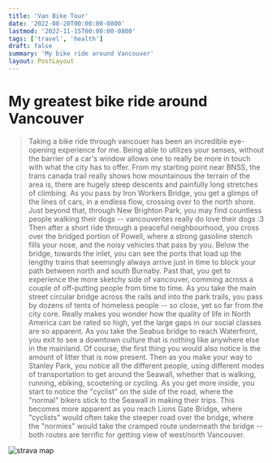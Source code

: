 ```yaml
---
title: 'Van Bike Tour'
date: '2022-08-20T00:00:00-0800'
lastmod: '2022-11-15T00:00:00-0800'
tags: ['travel', 'health']
draft: false
summary: 'My bike ride around Vancouver'
layout: PostLayout
---
```


# My greatest bike ride around Vancouver

> Taking a bike ride through vancouer has been an incredible eye-opening experience for me. Being able to utilizes your senses, without the barrier of a car's window allows one to really be more in touch with what the city has to offer. From my starting point near BNSS, the trans canada trail really shows how mountainous the terrain of the area is, there are hugely steep descents and painfully long stretches of climbing. As you pass by Iron Workers Bridge, you get a glimps of the lines of cars, in a endless flow, crossing over to the north shore. Just beyond that, through New Brighton Park, you may find countless people walking their dogs -- vancouverites really do love their dogs :3 Then after a short ride through a peaceful neighbourhood, you cross over the bridged portion of Powell, where a strong gasoline stench fills your nose, and the noisy vehicles that pass by you. Below the bridge, towards the inlet, you can see the ports that load up the lengthy trains that seemingly always arrive just in time to block your path between north and south Burnaby. Past that, you get to experience the more sketchy side of vancouver, comming across a couple of off-putting people from time to time. As you take the main street circular bridge across the rails and into the park trails, you pass by dozens of tents of homeless people -- so close, yet so far from the city core. Really makes you wonder how the quality of life in North America can be rated so high, yet the large gaps in our social classes are so apparent. As you take the Seabus bridge to reach Waterfront, you exit to see a downtown culture that is nothing like anywhere else in the mainland. Of course, the first thing you would also notice is the amount of litter that is now present. Then as you make your way to Stanley Park, you notice all the different people, using different modes of transportation to get around the Seawall, whether that is walking, running, ebiking, scootering or cycling. As you get more inside, you start to notice the "cyclist" on the side of the road, where the "normal" bikers stick to the Seawall in making their trips. This becomes more apparent as you reach Lions Gate Bridge, where "cyclists" would often take the steeper road over the bridge, where the "normies" would take the cramped route underneath the bridge -- both routes are terrific for getting view of west/north Vancouver.

![strava map](/static/images/bike-route.png)
